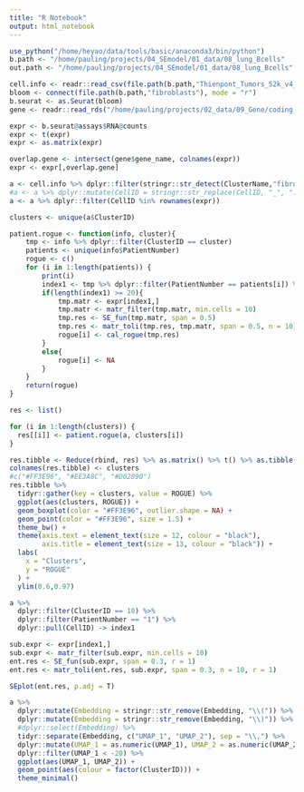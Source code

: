 ```yaml
---
title: "R Notebook"
output: html_notebook
---
```



```r
use_python("/home/heyao/data/tools/basic/anaconda3/bin/python")
b.path <- "/home/pauling/projects/04_SEmodel/01_data/08_lung_Bcells"
out.path <- "/home/pauling/projects/04_SEmodel/01_data/08_lung_Bcells"

cell.info <- readr::read_csv(file.path(b.path,"Thienpont_Tumors_52k_v4_R_fixed.cellInfo.txt"))
bloom <- connect(file.path(b.path,"fibroblasts"), mode = "r")
b.seurat <- as.Seurat(bloom)
gene <- readr::read_rds("/home/pauling/projects/02_data/09_Gene/coding_gene.rds.gz")

expr <- b.seurat@assays$RNA@counts
expr <- t(expr)
expr <- as.matrix(expr)

overlap.gene <- intersect(gene$gene_name, colnames(expr))
expr <- expr[,overlap.gene]
```

```r
a <- cell.info %>% dplyr::filter(stringr::str_detect(ClusterName,"fibroblasts"))
#a <- a %>% dplyr::mutate(CellID = stringr::str_replace(CellID, "_", "."))
a <- a %>% dplyr::filter(CellID %in% rownames(expr))
```

```r
clusters <- unique(a$ClusterID)

patient.rogue <- function(info, cluster){
    tmp <- info %>% dplyr::filter(ClusterID == cluster)
    patients <- unique(info$PatientNumber)
    rogue <- c()
    for (i in 1:length(patients)) {
        print(i)
        index1 <- tmp %>% dplyr::filter(PatientNumber == patients[i]) %>% dplyr::pull(CellID)
        if(length(index1) >= 20){
            tmp.matr <- expr[index1,]
            tmp.matr <- matr_filter(tmp.matr, min.cells = 10)
            tmp.res <- SE_fun(tmp.matr, span = 0.5)
            tmp.res <- matr_toli(tmp.res, tmp.matr, span = 0.5, n = 10)
            rogue[i] <- cal_rogue(tmp.res)
        }
        else{
            rogue[i] <- NA
        }
    }
    return(rogue)
}

res <- list()

for (i in 1:length(clusters)) {
  res[[i]] <- patient.rogue(a, clusters[i])
}

res.tibble <- Reduce(rbind, res) %>% as.matrix() %>% t() %>% as.tibble()
colnames(res.tibble) <- clusters
#c("#FF3E96", "#EE3A8C", "#D02090")
res.tibble %>%
  tidyr::gather(key = clusters, value = ROGUE) %>%
  ggplot(aes(clusters, ROGUE)) +
  geom_boxplot(color = "#FF3E96", outlier.shape = NA) +
  geom_point(color = "#FF3E96", size = 1.5) +
  theme_bw() +
  theme(axis.text = element_text(size = 12, colour = "black"),
        axis.title = element_text(size = 13, colour = "black")) +
  labs(
    x = "Clusters",
    y = "ROGUE"
  ) +
  ylim(0.6,0.97)
```

```r
a %>%
  dplyr::filter(ClusterID == 10) %>%
  dplyr::filter(PatientNumber == "1") %>%
  dplyr::pull(CellID) -> index1

sub.expr <- expr[index1,]
sub.expr <- matr_filter(sub.expr, min.cells = 10)
ent.res <- SE_fun(sub.expr, span = 0.3, r = 1)
ent.res <- matr_toli(ent.res, sub.expr, span = 0.3, n = 10, r = 1)

SEplot(ent.res, p.adj = T)
```

```r
a %>%
  dplyr::mutate(Embedding = stringr::str_remove(Embedding, "\\(")) %>%
  dplyr::mutate(Embedding = stringr::str_remove(Embedding, "\\)")) %>%
  #dplyr::select(Embedding) %>%
  tidyr::separate(Embedding, c("UMAP_1", "UMAP_2"), sep = "\\,") %>%
  dplyr::mutate(UMAP_1 = as.numeric(UMAP_1), UMAP_2 = as.numeric(UMAP_2)) %>%
  dplyr::filter(UMAP_1 < -20) %>%
  ggplot(aes(UMAP_1, UMAP_2)) +
  geom_point(aes(colour = factor(ClusterID))) +
  theme_minimal()
```

```r

```

